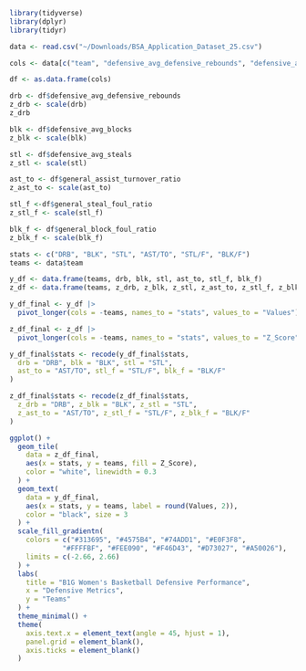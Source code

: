 ```r
library(tidyverse)
library(dplyr)
library(tidyr)

data <- read.csv("~/Downloads/BSA_Application_Dataset_25.csv")
```

```r
cols <- data[c("team", "defensive_avg_defensive_rebounds", "defensive_avg_blocks", "defensive_avg_steals", "general_assist_turnover_ratio", "general_steal_foul_ratio", "general_block_foul_ratio")]

df <- as.data.frame(cols)
```

```r
drb <- df$defensive_avg_defensive_rebounds
z_drb <- scale(drb)
z_drb
```

```r
blk <- df$defensive_avg_blocks
z_blk <- scale(blk)
```

```r
stl <- df$defensive_avg_steals
z_stl <- scale(stl)
```

```r
ast_to <- df$general_assist_turnover_ratio
z_ast_to <- scale(ast_to)
```

```r
stl_f <-df$general_steal_foul_ratio
z_stl_f <- scale(stl_f)
```

```r
blk_f <- df$general_block_foul_ratio
z_blk_f <- scale(blk_f)
```

```r
stats <- c("DRB", "BLK", "STL", "AST/TO", "STL/F", "BLK/F")
teams <- data$team

y_df <- data.frame(teams, drb, blk, stl, ast_to, stl_f, blk_f)
z_df <- data.frame(teams, z_drb, z_blk, z_stl, z_ast_to, z_stl_f, z_blk_f)
```

```r
y_df_final <- y_df |>
  pivot_longer(cols = -teams, names_to = "stats", values_to = "Values")

z_df_final <- z_df |>
  pivot_longer(cols = -teams, names_to = "stats", values_to = "Z_Score")
```

```r
y_df_final$stats <- recode(y_df_final$stats,
  drb = "DRB", blk = "BLK", stl = "STL",
  ast_to = "AST/TO", stl_f = "STL/F", blk_f = "BLK/F"
)

z_df_final$stats <- recode(z_df_final$stats,
  z_drb = "DRB", z_blk = "BLK", z_stl = "STL",
  z_ast_to = "AST/TO", z_stl_f = "STL/F", z_blk_f = "BLK/F"
)
```


```r
ggplot() +
  geom_tile(
    data = z_df_final,
    aes(x = stats, y = teams, fill = Z_Score),
    color = "white", linewidth = 0.3
  ) +
  geom_text(
    data = y_df_final,
    aes(x = stats, y = teams, label = round(Values, 2)),
    color = "black", size = 3
  ) +
  scale_fill_gradientn(
    colors = c("#313695", "#4575B4", "#74ADD1", "#E0F3F8", 
             "#FFFFBF", "#FEE090", "#F46D43", "#D73027", "#A50026"),
    limits = c(-2.66, 2.66)
  ) +
  labs(
    title = "B1G Women's Basketball Defensive Performance",
    x = "Defensive Metrics",
    y = "Teams"
  ) +
  theme_minimal() +
  theme(
    axis.text.x = element_text(angle = 45, hjust = 1),
    panel.grid = element_blank(),
    axis.ticks = element_blank()
  )
```






